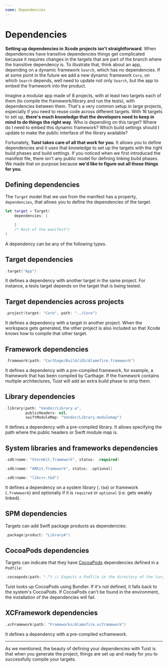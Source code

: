 ```yaml
---
name: Dependencies
---
```



# Dependencies

**Setting up dependencies in Xcode projects isn't straightforward**. When dependencies have transitive dependencies things get complicated because it requires changes in the targets that are part of the branch where the transitive dependency is. To illustrate that, think about an app, depending on a dynamic framework `Search`, which has no dependencies. If at some point in the future we add a new dynamic framework `Core`, on which `Search` depends, well need to update not only `Search`, but the app to embed the framework into the product.

Imagine a modular app made of 8 projects, with at least two targets each of them \(to compile the framework/library and run the tests\), with dependencies between them. That's a very common setup in large projects, especially if you need to reuse code across different targets. With 16 targets to set up, **there's much knowledge that the developers need to keep in mind to do things the right way**. Who is depending on this target? Where do I need to embed this dynamic framework? Which build settings should I update to make the public interface of the library available?

Fortunately, **Tuist takes care of all that work for you**. It allows you to define dependencies and it uses that knowledge to set up the targets with the right build phases and build settings.
If you noticed when we first introduced the manifest file, there isn't any public model for defining linking build phases. We made that on purpose because **we'd like to figure out all those things for you**.

## Defining dependencies

The `Target` model that we use from the manifest has a property, `dependencies`, that allows you to define the dependencies of the target.

```swift
let target = Target(
    dependencies: [

    ]
    /* Rest of the manifest*/
)
```

A dependency can be any of the following types.

## Target dependencies

```swift
.target("App")
```

It defines a dependency with another target in the same project. For instance, a tests target depends on the target that is being tested.

<Message
  info
  title="Tests host app"
  description="In order for an app to be the host target of a tests target, the app target should be added as a dependency."
/>

## Target dependencies across projects

```swift
.project(target: "Core", path: "../Core")
```

It defines a dependency with a target in another project. When the workspace gets generated, the other project is also included so that Xcode knows how to compile that other target.

## Framework dependencies

```swift
.framework(path: "Carthage/Build/iOS/Alamofire.framework")
```

It defines a dependency with a pre-compiled framework, for example, a framework that has been compiled by Carthage. If the framework contains multiple architectures, Tuist will add an extra build phase to strip them.

## Library dependencies

```swift
.library(path: "Vendor/Library.a",
         publicHeaders: nil,
         swiftModuleMap: "Vendor/Library.modulemap")
```

It defines a dependency with a pre-compiled library. It allows specifying the path where the public headers or Swift module map is.

## System libraries and frameworks dependencies

```swift
.sdk(name: "StoreKit.framework", status: .required)
```

```swift
.sdk(name: "ARKit.framework", status: .optional)
```

```swift
.sdk(name: "libc++.tbd")
```

It defines a dependency on a system library (`.tbd`) or framework (`.framework`) and optionally if it is `required` or `optional` (i.e. gets weakly linked).

## SPM dependencies

Targets can add Swift package products as dependencies:

```swift
.package(product: "LibraryA")
```

## CocoaPods dependencies

Targets can indicate that they have [CocoaPods](https://cocoapods.org) dependencies defined in a `Podfile`:

```swift
.cocoapods(path: ".") // Expects a Podfile in the directory of the target's project
```

Tuist looks up CocoaPods using Bundler. If it's not defined, it falls back to the system's CocoaPods. If CocoaPods can't be found in the environment, the installation of the dependencies will fail.

<Message
  info
  title="Repository update"
  description="The underlying 'pod install' is executed with the '--update-repo' argument to ensure the local repository of pod specs is up to date."
/>
<Message
  warning
  title="Podfile validation"
  description="Tuist does not parse the CocoaPods dependency graph nor runs any validation. It's the user responsibility ensure the right format of the 'Podfile'."
/>

## XCFramework dependencies

```swift
.xcFramework(path: "Frameworks/Alamofire.xcframework")
```

It defines a dependency with a pre-compiled xcframework.

---

As we mentioned, the beauty of defining your dependencies with Tuist is that when you generate the project, things are set up and ready for you to successfully compile your targets.
